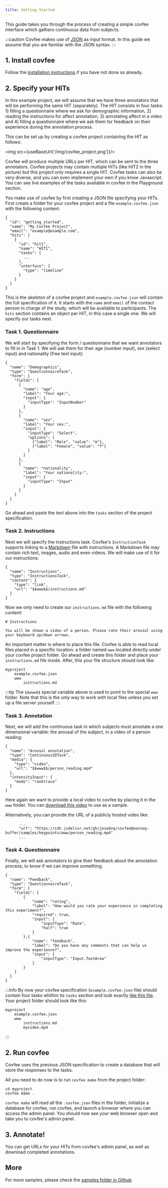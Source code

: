 ```yaml
---
title: Getting Started
---
```



This guide takes you through the process of creating a simple covfee interface which gathers continuous data from subjects. 

:::caution
Covfee makes use of [JSON](https://en.wikipedia.org/wiki/JSON) as input format. In this guide we assume that you are familiar with the JSON syntax.
:::

## 1. Install covfee

Follow the [installation instructions](installation) if you have not done so already.

## 2. Specify your HITs

In this example project, we will assume that we have three annotators that will be performing the same HIT (separately). The HIT consists in four tasks: 1) filling a questionnaire where we ask for demographic information, 2) reading the instructions for affect annotation, 3) annotating affect in a video and 4) filling a questionnaire where we ask them for feedback on their experience during the annotation process.

This can be set up by creating a covfee project containing the HIT as follows:

<img src={useBaseUrl('/img/covfee_project.png')}/>

Covfee will produce multiple URLs per HIT, which can be sent to the three annotators. Covfee projects may contain multiple HITs (like HIT2 in the picture) but this project only requires a single HIT. Covfee tasks can also be very diverse, and you can even implement your own if you know Javascript. You can see live examples of the tasks available in covfee in the Playground section.

You make use of covfee by first creating a JSON file specifying your HITs. First create a folder for your covfee project and a file `example.covfee.json` with the following content:

```
{
  "id": "getting_started",
  "name": "My Covfee Project",
  "email": "example@example.com",
  "hits": [
    {
      "id": "hit1",
      "name": "HIT1",
      "tasks": [
        ...
      ],
      "interface": {
        "type": "timeline"
      }
    }
  ]
}
```

This is the skeleton of a covfee project and `example.covfee.json` will contain the full specification of it. It starts with the `name` and `email` of the contact person in charge of the study, which will be available to participants. The `hits` section contains an object per HIT, in this case a single one. We will specify our tasks next.

### Task 1. Questionnaire

We will start by specifying the form / questionnaire that we want annotators to fill in in Task 1. We will ask them for their age (number input), sex (select input) and nationality (free text input):

```
{
  "name": "Demographics",
  "type": "QuestionnaireTask",
  "form": {
    "fields": [
      {
        "name": "age",
        "label": "Your age:",
        "input": {
          "inputType": "InputNumber"
        }
      },
      {
        "name": "sex",
        "label": "Your sex:",
        "input": {
          "inputType": "Select",
          "options": [
            {"label": "Male", "value": "m"},
            {"label": "Female", "value": "f"}
          ]
        }
      },
      {
        "name": "nationality",
        "label": "Your nationality:",
        "input": {
          "inputType": "Input"
        }
      }
    ]
  }
}
```

Go ahead and paste the text above into the `tasks` section of the project specification.

### Task 2. Instructions

Next we will specify the instructions task. Covfee's `InstructionTask` supports linking to a [Markdown](https://about.gitlab.com/handbook/markdown-guide/) file with instructions. A Markdown file may contain rich text, images, audio and even videos. We will make use of it for our instructions:

```
{
  "name": "Instructions",
  "type": "InstructionsTask",
  "content": {
    "type": "link",
    "url": "$$www$$/instructions.md"
  }
}
```

Now we only need to create our `instructions.md` file with the following content:

```
# Instructions

You will be shown a video of a person. Please rate their arousal using your keyboard up/down arrows.
```

An important matter is where to place this file. Covfee is able to read local files placed in a specific location: a folder named `www` located directly under your covfee project folder. Go ahead and create this folder and place your `instructions.md` file inside. After, this your file structure should look like:

```
myproject
    example.covfee.json
    www
        instructions.md
```

:::tip
The `$$www$$` special variable above is used to point to the special `www` folder. Note that this is the only way to work with local files unless you set up a file server yourself.
:::

### Task 3. Annotation

Next, we will add the continuous task in which subjects must annotate a one dimensional variable: the arousal of the subject, in a video of a person reading:

```
{
  "name": "Arousal annotation",
  "type": "Continuous1DTask",
  "media": {
    "type": "video",
    "url": "$$www$$/person_reading.mp4"
  },
  "intensityInput": {
    "mode": "ranktrace"
  }
}
```

Here again we want to provide a local video to covfee by placing it in the `www` folder. You can [download this video](https://cdn.jsdelivr.net/gh/josedvq/covfee@nonseq-buffer/samples/keypoints/www/person_reading.mp4) to use as a sample. 

Alternatively, you can provide the URL of a publicly hosted video like:

```
      ...
      "url": "https://cdn.jsdelivr.net/gh/josedvq/covfee@nonseq-buffer/samples/keypoints/www/person_reading.mp4"
      ...
```

### Task 4. Questionnaire

Finally, we will ask annotators to give their feedback about the annotation process, to know if we can improve something.

```
{
  "name": "Feedback",
  "type": "QuestionnaireTask",
  "form": {
    "fields": [
        {
            "name": "rating",
            "label": "How would you rate your experience in completing this experiment?",
            "required": true,
            "input": {
                "inputType": "Rate",
                "half": true
            }
        },{
            "name": "feedback",
            "label": "Do you have any comments that can help us improve the experience?",
            "input": {
                "inputType": "Input.TextArea"
            }
        }
    ]
  }
}
```

:::info
By now your covfee specification (`example.covfee.json` file) should contain four tasks whithin its `tasks` section and look exactly [like this file](https://github.com/josedvq/covfee/blob/nonseq-buffer/samples/getting_started/example.covfee.json). Your project folder should look like this:

```
myproject
    example.covfee.json
    www
        instructions.md
        myvideo.mp4
```
:::

## 2. Run covfee
Covfee uses the previous JSON specification to create a database that will store the responses to the tasks. 

All you need to do now is to run `covfee make` from the project folder:

```
cd myproject
covfee make .
```

`covfee make` will read all the `.covfee.json` files in the folder, initialize a database for covfee, run covfee, and launch a browser where you can access the admin panel. You should now see your web browser open and take you to covfee's admin panel.

## 3. Annotate!

You can get URLs for your HITs from covfee's admin panel, as well as download completed annotations. 

## More

For more samples, please check the [samples folder in Github](https://github.com/josedvq/covfee/tree/master/samples)